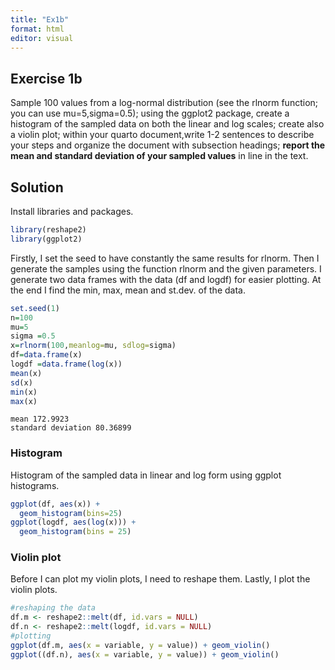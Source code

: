 ---
title: "Ex1b"
format: html
editor: visual
---

## Exercise 1b

Sample 100 values from a log-normal distribution (see the rlnorm function; you can use mu=5,sigma=0.5); using the ggplot2 package, create a histogram of the sampled data on both the linear and log scales; create also a violin plot; within your quarto document,write 1-2 sentences to describe your steps and organize the document with subsection headings; **report the mean and standard deviation of your sampled values** in line in the text.

## Solution

Install libraries and packages.

```{r}
library(reshape2)
library(ggplot2)

```

Firstly, I set the seed to have constantly the same results for rlnorm. Then I generate the samples using the function rlnorm and the given parameters. I generate two data frames with the data (df and logdf) for easier plotting. At the end I find the min, max, mean and st.dev. of the data.

```{r}

set.seed(1)
n=100
mu=5
sigma =0.5
x=rlnorm(100,meanlog=mu, sdlog=sigma)
df=data.frame(x)
logdf =data.frame(log(x))
mean(x)
sd(x)
min(x)
max(x)

```

```         
mean 172.9923
standard deviation 80.36899
```

### Histogram

Histogram of the sampled data in linear and log form using ggplot histograms.

```{r}

ggplot(df, aes(x)) +             
  geom_histogram(bins=25)
ggplot(logdf, aes(log(x))) +     
  geom_histogram(bins = 25)
```

### Violin plot

Before I can plot my violin plots, I need to reshape them. Lastly, I plot the violin plots.

```{r}
#reshaping the data
df.m <- reshape2::melt(df, id.vars = NULL)
df.n <- reshape2::melt(logdf, id.vars = NULL)
#plotting
ggplot(df.m, aes(x = variable, y = value)) + geom_violin()
ggplot((df.n), aes(x = variable, y = value)) + geom_violin()
```
